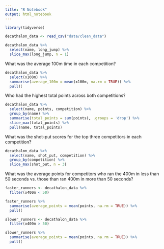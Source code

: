 ```yaml
---
title: "R Notebook"
output: html_notebook
---
```



```r
library(tidyverse)

decathalon_data <- read_csv("data/clean_data")
```

```r
decathalon_data %>% 
  select(name, long_jump) %>% 
  slice_max(long_jump, n = 1)
```

What was the average 100m time in each competition?

```r
decathalon_data %>% 
  select(x100m) %>%
  summarise(average_100m = mean(x100m, na.rm = TRUE)) %>% 
  pull()
```

Who had the highest total points across both competitions?

```r
decathalon_data %>% 
  select(name, points, competition) %>% 
  group_by(name) %>% 
  summarise(total_points = sum(points), .groups = 'drop') %>% 
  slice_max(total_points) %>% 
  pull(name, total_points)
```
What was the shot-put scores for the top three competitors in each competition?

```r
decathalon_data %>% 
  select(name, shot_put, competition) %>% 
  group_by(competition) %>% 
  slice_max(shot_put, n = 3)
```
What was the average points for competitors who ran the 400m in less than 50 seconds vs. those than ran 400m in more than 50 seconds?

```r
faster_runners <- decathalon_data %>%
  filter(x400m < 50)

faster_runners %>% 
  summarise(average_points = mean(points, na.rm = TRUE)) %>% 
  pull()
```

```r

slower_runners <- decathalon_data %>%
  filter(x400m > 50)

slower_runners %>% 
  summarise(average_points = mean(points, na.rm = TRUE)) %>% 
  pull()
```


